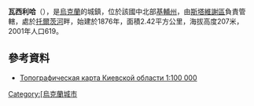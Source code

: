 {{coord|49|28|8|N|30|1|52|E|scale:30000|display=title}}

'''瓦西利哈'''（{{lang-uk|Василиха}}），是[[烏克蘭|烏克蘭]]的城鎮，位於該國中北部[[基輔州|基輔州]]，由[[斯塔維謝區|斯塔維謝區]]負責管轄，處於[[托爾茨河|托爾茨河]]畔，始建於1876年，面積2.42平方公里，海拔高度207米，2001年人口619。

==參考資料==
* [https://web.archive.org/web/20160421213538/http://ukrmap.net/kiev_obl.html Топографическая карта Киевской области 1:100 000]

{{Ukraine-geo-stub}}
[[Category:[烏克蘭城市|Category:[烏克蘭城市]]
